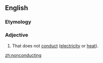 ==English==

===Etymology===
{{prefix|non|conducting|lang=en}}

===Adjective===
{{en-adj|-}}

# That does not [[conduct]] ([[electricity]] or [[heat]]).

[[zh:nonconducting]]